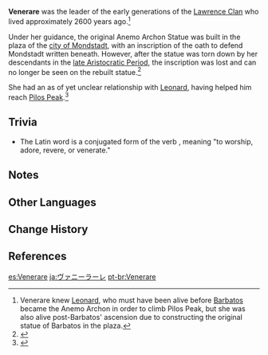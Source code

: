 {{Character Infobox
|type             = Mentioned
|deceased         = Past
|name             = Venerare
|region           = Mondstadt
|affiliation      = Lawrence Clan
|ancestry         = Lawrence Clan
|relative         = Lord Lawrence
|relativeNote     = Descendant
|relative2        = Barca Lawrence
|relativeNote2    = Descendant
|relative3        = Kreuzlied
|relativeNote3    = Descendant
|relative4        = Eula
|relativeNote4    = Descendant
|relative5        = Schubert
|relativeNote5    = Descendant
}}
'''Venerare''' was the leader of the early generations of the [[Lawrence Clan]] who lived approximately 2600 years ago.<ref group="Note">Venerare knew [[Leonard]], who must have been alive before [[Barbatos]] became the Anemo Archon in order to climb Pilos Peak, but she was also alive post-Barbatos' ascension due to constructing the original statue of Barbatos in the plaza.</ref>

Under her guidance, the original Anemo Archon Statue was built in the plaza of the [[city of Mondstadt]], with an inscription of the oath to defend Mondstadt written beneath. However, after the statue was torn down by her descendants in the [[Timeline#Late Aristocratic Period (1600–1000 years ago)|late Aristocratic Period]], the inscription was lost and can no longer be seen on the rebuilt statue.<ref>{{Ref/Weapon|Royal Grimoire}}</ref>

She had an as of yet unclear relationship with [[Leonard]], having helped him reach [[Pilos Peak]].<ref>{{Ref/Book|Of Mountains and Seas}}</ref>

==Trivia==
* The Latin word ''{{wt|venerare||Latin}}'' is a conjugated form of the verb ''{{wt|veneror||Latin}}'', meaning "to worship, adore, revere, or venerate."

==Notes==
{{Reflist|note=1}}

==Other Languages==
{{Other Languages
|default_hidden = 1
|en      = Venerare
|zhs     = 梵尼拉睿
|zhs_rm  = Fànnílāruì
|zht     = 梵尼拉睿
|zht_rm  = Fànnílāruì
|ja      = ヴァニーラーレ
|ja_rm   = Vaniiraare
|ko      = 베네라리
|ko_rm   = Benerari
|es      = Venerare
|fr      = Venerare
|ru      = Венераре
|th      = Venerare
|vi      = Venerare
|de      = Venerare
|id      = Venerare
|pt      = Venerare
|tr      = 
|it      = 
}}

==Change History==
{{Change History|introduced=1.0}}

==References==
{{Reflist}}

[[es:Venerare]]
[[ja:ヴァニーラーレ]]
[[pt-br:Venerare]]